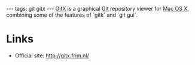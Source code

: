---
tags: git gitx
---
[[GitX]] is a graphical [[Git]] repository viewer for [[Mac OS X]], combining some of the features of `gitk` and `git gui`.

= Links =

* Official site: http://gitx.frim.nl/
